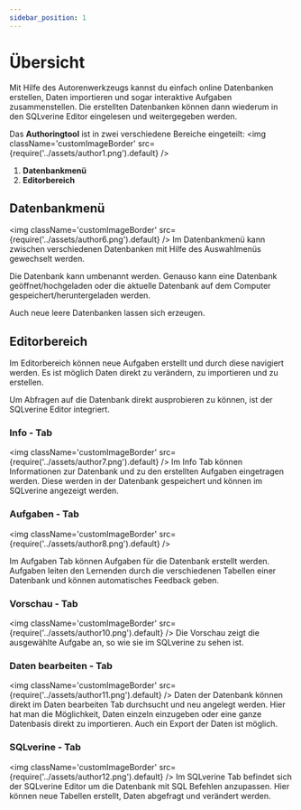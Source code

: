 ```yaml
---
sidebar_position: 1
---
```


# Übersicht
Mit Hilfe des Autorenwerkzeugs kannst du einfach online Datenbanken erstellen, Daten importieren und sogar interaktive Aufgaben zusammenstellen. Die erstellten Datenbanken können dann wiederum in den SQLverine Editor eingelesen und weitergegeben werden.

Das **Authoringtool** ist in zwei verschiedene Bereiche eingeteilt:
<img className='customImageBorder'
  src={require('../assets/author1.png').default} 
/>

1. **Datenbankmenü**
2. **Editorbereich**

## Datenbankmenü
<img className='customImageBorder'
  src={require('../assets/author6.png').default} 
/>
Im Datenbankmenü kann zwischen verschiedenen Datenbanken mit Hilfe des Auswahlmenüs gewechselt werden.

Die Datenbank kann umbenannt werden. Genauso kann eine Datenbank geöffnet/hochgeladen oder die aktuelle Datenbank auf dem Computer gespeichert/heruntergeladen werden.

Auch neue leere Datenbanken lassen sich erzeugen.

## Editorbereich
Im Editorbereich können neue Aufgaben erstellt und durch diese navigiert werden. Es ist möglich Daten direkt zu verändern, zu importieren und zu erstellen.

Um Abfragen auf die Datenbank direkt ausprobieren zu können, ist der SQLverine Editor integriert.

### Info - Tab
<img className='customImageBorder'
  src={require('../assets/author7.png').default} 
/>
Im Info Tab können Informationen zur Datenbank und zu den erstellten Aufgaben eingetragen werden. Diese werden in der Datenbank gespeichert und können im SQLverine angezeigt werden.

### Aufgaben - Tab
<img className='customImageBorder'
  src={require('../assets/author8.png').default} 
/>

Im Aufgaben Tab können Aufgaben für die Datenbank erstellt werden. Aufgaben leiten den Lernenden durch die verschiedenen Tabellen einer Datenbank und können automatisches Feedback geben.


### Vorschau - Tab
<img className='customImageBorder'
  src={require('../assets/author10.png').default} 
/>
Die Vorschau zeigt die ausgewählte Aufgabe an, so wie sie im SQLverine zu sehen ist.

### Daten bearbeiten - Tab
<img className='customImageBorder'
  src={require('../assets/author11.png').default} 
/>
Daten der Datenbank können direkt im Daten bearbeiten Tab durchsucht und neu angelegt werden. Hier hat man die Möglichkeit, Daten einzeln einzugeben oder eine ganze Datenbasis direkt zu importieren. Auch ein Export der Daten ist möglich.

### SQLverine - Tab
<img className='customImageBorder'
  src={require('../assets/author12.png').default} 
/>
Im SQLverine Tab befindet sich der SQLverine Editor um die Datenbank mit SQL Befehlen anzupassen. Hier können neue Tabellen erstellt, Daten abgefragt und verändert werden.

